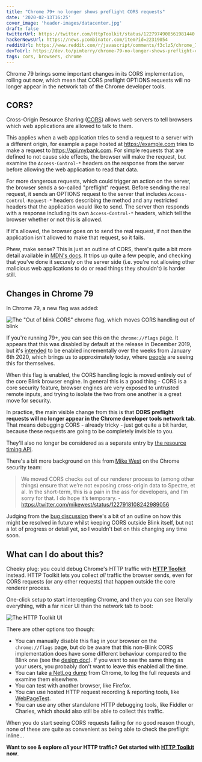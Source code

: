 ```yaml
---
title: "Chrome 79+ no longer shows preflight CORS requests"
date: '2020-02-13T16:25'
cover_image: 'header-images/datacenter.jpg'
draft: false
twitterUrl: https://twitter.com/HttpToolkit/status/1227974900561981440
hackerNewsUrl: https://news.ycombinator.com/item?id=22319054
redditUrl: https://www.reddit.com/r/javascript/comments/f3clz5/chrome_79_no_longer_shows_preflight_cors_requests/
devToUrl: https://dev.to/pimterry/chrome-79-no-longer-shows-preflight-cors-requests-4k7e
tags: cors, browsers, chrome
---
```


Chrome 79 brings some important changes in its CORS implementation, rolling out now, which mean that CORS preflight OPTIONS requests will no longer appear in the network tab of the Chrome developer tools.

## CORS?

Cross-Origin Resource Sharing ([CORS](https://developer.mozilla.org/en-US/docs/Web/HTTP/CORS)) allows web servers to tell browsers which web applications are allowed to talk to them.

This applies when a web application tries to send a request to a server with a different origin, for example a page hosted at https://example.com tries to make a request to https://api.mybank.com. For simple requests that are defined to not cause side effects, the browser will make the request, but examine the `Access-Control-*` headers on the response from the server before allowing the web application to read that data.

For more dangerous requests, which could trigger an action on the server, the browser sends a so-called "preflight" request. Before sending the real request, it sends an OPTIONS request to the server that includes `Access-Control-Request-*` headers describing the method and any restricted headers that the application would like to send. The server then responds with a response including its own `Access-Control-*` headers, which tell the browser whether or not this is allowed.

If it's allowed, the browser goes on to send the real request, if not then the application isn't allowed to make that request, so it fails.

Phew, make sense? This is just an outline of CORS, there's quite a bit more detail available in [MDN's docs](https://developer.mozilla.org/en-US/docs/Web/HTTP/CORS). It trips up quite a few people, and checking that you've done it securely on the server side (i.e. you're not allowing other malicious web applications to do or read things they shouldn't) is harder still.

## Changes in Chrome 79

In Chrome 79, a new flag was added:

![The "Out of blink CORS" chrome flag, which moves CORS handling out of blink](./chrome-79-cors.png)

If you're running 79+, you can see this on the `chrome://flags` page. It appears that this was disabled by default at the release in December 2019, but it's [intended](https://dev.chromium.org/Home/loading/oor-cors) to be enabled incrementally over the weeks from January 6th 2020, which brings us to approximately today, where [people](https://twitter.com/__jakub_g/status/1227889797584302080) are seeing this for themselves.

When this flag is enabled, the CORS handling logic is moved entirely out of the core Blink browser engine. In general this is a good thing - CORS is a core security feature, browser engines are very exposed to untrusted remote inputs, and trying to isolate the two from one another is a great move for security.

In practice, the main visible change from this is that **CORS preflight requests will no longer appear in the Chrome developer tools network tab**. That means debugging CORS - already tricky - just got quite a bit harder, because these requests are going to be completely invisible to you.

They'll also no longer be considered as a separate entry by [the resource timing API](https://developer.mozilla.org/en-US/docs/Web/API/Resource_Timing_API/Using_the_Resource_Timing_API).

There's a bit more background on this from [Mike West](https://twitter.com/mikewest/) on the Chrome security team:

> We moved CORS checks out of our renderer process to (among other things) ensure that we’re not exposing cross-origin data to Spectre, et al. In the short-term, this is a pain in the ass for developers, and I’m sorry for that. I do hope it’s temporary.
> \- https://twitter.com/mikewest/status/1227918108242989056

Judging from the [bug discussion](https://bugs.chromium.org/p/chromium/issues/detail?id=941297) there's a bit of an outline on how this might be resolved in future whilst keeping CORS outside Blink itself, but not a lot of progress or detail yet, so I wouldn't bet on this changing any time soon.

## What can I do about this?

Cheeky plug: you could debug Chrome's HTTP traffic with **[HTTP Toolkit](https://httptoolkit.com/)** instead. HTTP Toolkit lets you collect _all_ traffic the browser sends, even for CORS requests (or any other requests) that happen outside the core renderer process.

One-click setup to start intercepting Chrome, and then you can see literally everything, with a far nicer UI than the network tab to boot:

![The HTTP Toolkit UI](./httptoolkit-cors-screenshot.png)

There are other options too though:

* You can manually disable this flag in your browser on the `chrome://flags` page, but do be aware that this non-Blink CORS implementation does have some different behaviour compared to the Blink one (see the [design doc](https://dev.chromium.org/Home/loading/oor-cors)). If you want to see the same thing as your users, you probably don't want to leave this enabled all the time.
* You can take [a NetLog dump](https://www.chromium.org/for-testers/providing-network-details) from Chrome, to log the full requests and examine them elsewhere.
* You can test with another browser, like Firefox.
* You can use hosted HTTP request recording & reporting tools, like [WebPageTest](https://www.webpagetest.org/).
* You can use any other standalone HTTP debugging tools, like Fiddler or Charles, which should also still be able to collect this traffic.

When you do start seeing CORS requests failing for no good reason though, none of these are quite as convenient as being able to check the preflight inline...

**Want to see & explore _all_ your HTTP traffic? Get started with [HTTP Toolkit](https://httptoolkit.com) now**.